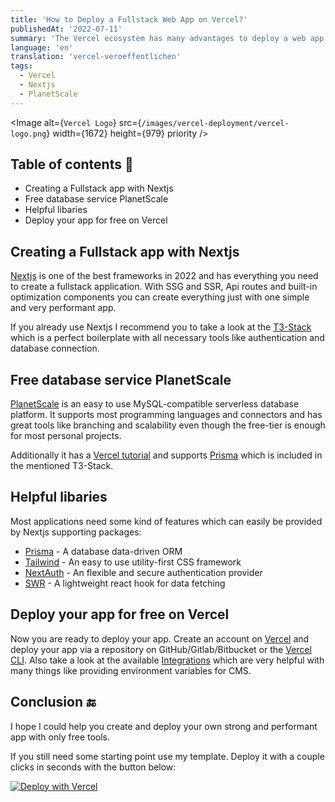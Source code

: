```yaml
---
title: 'How to Deploy a Fullstack Web App on Vercel?'
publishedAt: '2022-07-11'
summary: 'The Vercel ecosystem has many advantages to deploy a web app the easiest and cheapest way'
language: 'en'
translation: 'vercel-veroeffentlichen'
tags:
  - Vercel
  - Nextjs
  - PlanetScale
---
```


<Image
  alt={`Vercel Logo`}
  src={`/images/vercel-deployment/vercel-logo.png`}
  width={1672}
  height={979}
  priority
/>

## Table of contents 📃

- Creating a Fullstack app with Nextjs
- Free database service PlanetScale
- Helpful libaries
- Deploy your app for free on Vercel

## Creating a Fullstack app with Nextjs

[Nextjs](https://nextjs.org/) is one of the best frameworks in 2022 and has everything you need to create a fullstack application. With SSG and SSR, Api routes and built-in optimization components you can create everything just with one simple and very performant app.

If you already use Nextjs I recommend you to take a look at the [T3-Stack](https://github.com/t3-oss/create-t3-app) which is a perfect boilerplate with all necessary tools like authentication and database connection.

## Free database service PlanetScale

[PlanetScale](https://planetscale.com/) is an easy to use MySQL-compatible serverless database platform. It supports most programming languages and connectors and has great tools like branching and scalability even though the free-tier is enough for most personal projects.

Additionally it has a [Vercel tutorial](https://docs.planetscale.com/tutorials/deploy-to-vercel) and supports [Prisma](https://www.prisma.io/) which is included in the mentioned T3-Stack.

## Helpful libaries

Most applications need some kind of features which can easily be provided by Nextjs supporting packages:

- [Prisma](https://www.prisma.io/) - A database data-driven ORM
- [Tailwind](https://tailwindcss.com/) - An easy to use utility-first CSS framework
- [NextAuth](https://next-auth.js.org/) - An flexible and secure authentication provider
- [SWR](https://swr.vercel.app/) - A lightweight react hook for data fetching

## Deploy your app for free on Vercel

Now you are ready to deploy your app. Create an account on [Vercel](https://vercel.com/) and deploy your app via a repository on GitHub/Gitlab/Bitbucket or the [Vercel CLI](https://vercel.com/docs/cli). Also take a look at the available [Integrations](https://vercel.com/integrations) which are very helpful with many things like providing environment variables for CMS.

## Conclusion 🔚

I hope I could help you create and deploy your own strong and performant app with only free tools.

If you still need some starting point use my template. Deploy it with a couple clicks in seconds with the button below:

[![Deploy with Vercel](https://vercel.com/button)](https://vercel.com/new/clone?repository-url=https%3A%2F%2Fgithub.com%2FAlex289%2FNextJs-Boilerplate)
